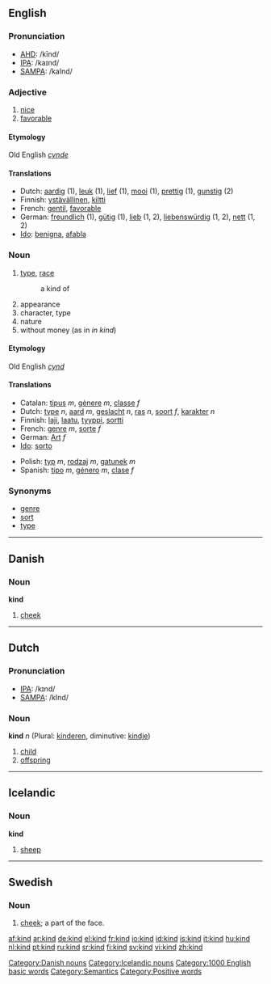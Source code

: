 {{see|Kind}}
==English==

{{rank|money|door|round|277|kind|form|hundred|believe}}

===Pronunciation===
*[[w:AHD|AHD]]: /kīnd/
*[[w:IPA|IPA]]: /kaɪnd/
*[[w:SAMPA|SAMPA]]: /kaInd/

===Adjective===
{{en-adj-er}}

# [[nice]]
# [[favorable]]
====Etymology====
Old English ''[[cynde]]''
====Translations====
{{rfc-trans}}
{{top}}
*Dutch: [[aardig]] (1), [[leuk]] (1), [[lief]] (1), [[mooi]] (1), [[prettig]] (1), [[gunstig]] (2)
*Finnish: [[ystävällinen]], [[kiltti]]
*French: [[gentil]], [[favorable]]
*German: [[freundlich]] (1), [[gütig]] (1), [[lieb]] (1, 2), [[liebenswürdig]] (1, 2), [[nett]] (1, 2)
*[[Ido]]: [[benigna]], [[afabla]]
{{mid}}
{{bottom}}

===Noun===
{{en-noun-reg}}

# [[type]], [[race]]
#: a kind of
# appearance
# character, type
# nature
# without money (as in ''in kind'')
====Etymology====
Old English ''[[cynd]]''
====Translations====
{{rfc-trans}}
{{top}}
*Catalan: [[tipus]] ''m'', [[gènere]] ''m'', [[classe]] ''f''
*Dutch: [[type]] ''n'', [[aard]] ''m'', [[geslacht]] ''n'', [[ras]] ''n'', [[soort]] ''f'', [[karakter]] ''n''
*Finnish: [[laji]], [[laatu]], [[tyyppi]], [[sortti]]
*French: [[genre]] ''m'', [[sorte]] ''f''
*German: [[Art]] ''f''
*[[Ido]]: [[sorto]]
{{mid}}
*Polish: [[typ]] ''m'', [[rodzaj]] ''m'', [[gatunek]] ''m''
*Spanish: [[tipo]] ''m'', [[género]] ''m'', [[clase]] ''f''
{{bottom}}

===Synonyms===
*[[genre]]
*[[sort]]
*[[type]]

----

==Danish==

===Noun===
'''kind'''

#[[cheek]]

[[Category:Danish nouns]]

----

==Dutch==
===Pronunciation===
*[[w:IPA|IPA]]: /kɪnd/
*[[w:SAMPA|SAMPA]]: /kInd/

===Noun===
'''kind''' ''n'' (Plural: [[kinderen]], diminutive: [[kindje]])

#[[child]]
#[[offspring]]

----

==Icelandic==
===Noun===
'''kind''' {{f}}

# [[sheep]]

[[Category:Icelandic nouns]]

----

==Swedish==
===Noun===
{{sv-noun-reg-r-c|2=kinde}}

#{{sv-anatomy}} [[cheek]]; a part of the face.


[[Category:1000 English basic words]]
[[Category:Semantics]]
[[Category:Positive words]]

[[af:kind]]
[[ar:kind]]
[[de:kind]]
[[el:kind]]
[[fr:kind]]
[[io:kind]]
[[id:kind]]
[[is:kind]]
[[it:kind]]
[[hu:kind]]
[[nl:kind]]
[[pt:kind]]
[[ru:kind]]
[[sr:kind]]
[[fi:kind]]
[[sv:kind]]
[[vi:kind]]
[[zh:kind]]